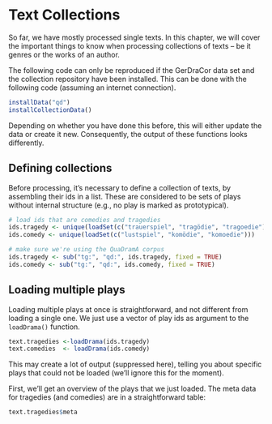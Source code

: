 # Text Collections

So far, we have mostly processed single texts. In this chapter, we will cover the important things to know when processing collections of texts -- be it genres or the works of an author. 

The following code can only be reproduced if the GerDraCor data set and the collection repository have been installed. This can be done with the following code (assuming an internet connection).

```r
installData("qd")
installCollectionData()
```

Depending on whether you have done this before, this will either update the data or create it new. Consequently, the output of these functions looks differently.

## Defining collections

Before processing, it's necessary to define a collection of texts, by assembling their ids in a list. These are considered to be sets of plays without internal structure (e.g., no play is marked as prototypical). 

```r

# load ids that are comedies and tragedies
ids.tragedy <- unique(loadSet(c("trauerspiel", "tragödie", "tragoedie")))
ids.comedy <- unique(loadSet(c("lustspiel", "komödie", "komoedie")))

# make sure we're using the QuaDramA corpus
ids.tragedy <- sub("tg:", "qd:", ids.tragedy, fixed = TRUE)
ids.comedy <- sub("tg:", "qd:", ids.comedy, fixed = TRUE)

```

## Loading multiple plays

Loading multiple plays at once is straightforward, and not different from loading a single one. We just use a vector of play ids as argument to the `loadDrama()` function.

```r
text.tragedies <-loadDrama(ids.tragedy)
text.comedies  <- loadDrama(ids.comedy)
```

This may create a lot of output (suppressed here), telling you about specific plays that could not be loaded (we'll ignore this for the moment).

First, we'll get an overview of the plays that we just loaded. The meta data for tragedies (and comedies) are in a straightforward table:

```r
text.tragedies$meta
```

